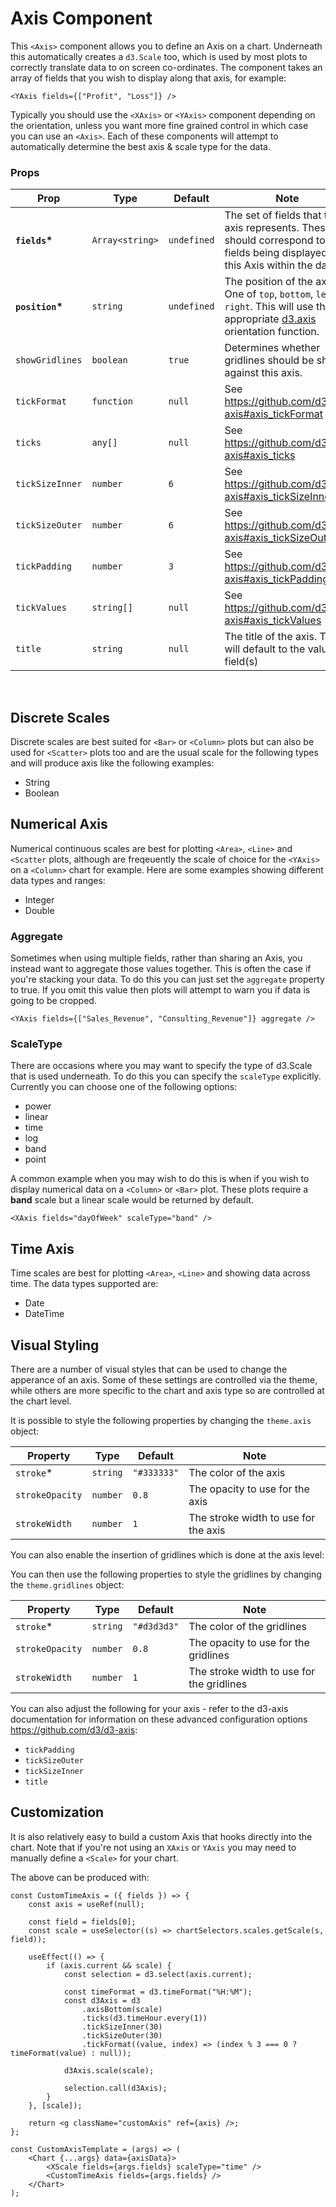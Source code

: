 
<Meta title="Components/Axis" />

# Axis Component

This `<Axis>` component allows you to define an Axis on a chart. Underneath this automatically creates a `d3.Scale` too, which is used by most plots to correctly translate data to on screen co-ordinates. The component takes an array of fields that you wish to display along that axis, for example:

```
<YAxis fields={["Profit", "Loss"]} />
```

Typically you should use the `<XAxis>` or `<YAxis>` component depending on the orientation, unless you want more fine grained control in which case you can use an `<Axis>`. Each of these components will attempt to automatically determine the best axis & scale type for the data.

### Props

| Prop             | Type            | Default     | Note                                                                                                                                                                      |
| ---------------- | --------------- | ----------- | ------------------------------------------------------------------------------------------------------------------------------------------------------------------------- |
| **`fields`\***   | `Array<string>` | `undefined` | The set of fields that this axis represents. These should correspond to the fields being displayed on this Axis within the data.                                          |
| **`position`\*** | `string`        | `undefined` | The position of the axis. One of `top`, `bottom`, `left` or `right`. This will use the appropriate [d3.axis](https://github.com/d3/d3-axis#axisTop) orientation function. |
| `showGridlines`  | `boolean`       | `true`      | Determines whether gridlines should be shown against this axis.                                                                                                           |
| `tickFormat`     | `function`      | `null`      | See https://github.com/d3/d3-axis#axis_tickFormat                                                                                                                         |
| `ticks`          | `any[]`         | `null`      | See https://github.com/d3/d3-axis#axis_ticks                                                                                                                              |
| `tickSizeInner`  | `number`        | `6`         | See https://github.com/d3/d3-axis#axis_tickSizeInner.                                                                                                                     |
| `tickSizeOuter`  | `number`        | `6`         | See https://github.com/d3/d3-axis#axis_tickSizeOuter.                                                                                                                     |
| `tickPadding`    | `number`        | `3`         | See https://github.com/d3/d3-axis#axis_tickPadding.                                                                                                                       |
| `tickValues`     | `string[]`      | `null`      | See https://github.com/d3/d3-axis#axis_tickValues                                                                                                                         |
| `title`          | `string`        | `null`      | The title of the axis. This will default to the value in field(s)                                                                                                         |

<br />

## Discrete Scales

Discrete scales are best suited for `<Bar>` or `<Column>` plots but can also be used for `<Scatter>` plots too and are the usual scale for the following types and will produce axis like the following examples:

-   String
-   Boolean

<Canvas>
    <Story id="components-axis-types--string-axis" />
</Canvas>
<Canvas>
    <Story id="components-axis-types--boolean-axis" />
</Canvas>

## Numerical Axis

Numerical continuous scales are best for plotting `<Area>`, `<Line>` and `<Scatter` plots, although are freqeuently the scale of choice for the `<YAxis>` on a `<Column>` chart for example. Here are some examples showing different data types and ranges:

-   Integer
-   Double

<Canvas>
    <Story id="components-axis-types--integer-axis" />
</Canvas>
<Canvas>
    <Story id="components-axis-types--double-axis" />
</Canvas>
<Canvas>
    <Story id="components-axis-types--double-axis-only-negative-axis" />
</Canvas>
<Canvas>
    <Story id="components-axis-types--double-axis-mixed-sign-axis" />
</Canvas>

### Aggregate

Sometimes when using multiple fields, rather than sharing an Axis, you instead want to aggregate those values together. This is often the case if you're stacking your data. To do this you can just set the `aggregate` property to true. If you omit this value then plots will attempt to warn you if data is going to be cropped.

```
<YAxis fields={["Sales_Revenue", "Consulting_Revenue"]} aggregate />
```

### ScaleType

There are occasions where you may want to specify the type of d3.Scale that is used underneath. To do this you can specify the `scaleType` explicitly. Currently you can choose one of the following options:

-   power
-   linear
-   time
-   log
-   band
-   point

A common example when you may wish to do this is when if you wish to display numerical data on a `<Column>` or `<Bar>` plot. These plots require a **band** scale but a linear scale would be returned by default.

```
<XAxis fields="dayOfWeek" scaleType="band" />
```

## Time Axis

Time scales are best for plotting `<Area>`, `<Line>` and showing data across time. The data types supported are:

-   Date
-   DateTime

<Canvas>
    <Story id="components-axis-types--date-axis" />
</Canvas>
<Canvas>
    <Story id="components-axis-types--date-time-axis" />
</Canvas>

## Visual Styling

There are a number of visual styles that can be used to change the apperance of an axis. Some of these settings are controlled via the theme, while others are more specific to the chart and axis type so are controlled at the chart level.

It is possible to style the following properties by changing the `theme.axis` object:

| Property        | Type     | Default     | Note                                 |
| --------------- | -------- | ----------- | ------------------------------------ |
| `stroke`\*      | `string` | `"#333333"` | The color of the axis                |
| `strokeOpacity` | `number` | `0.8`       | The opacity to use for the axis      |
| `strokeWidth`   | `number` | `1`         | The stroke width to use for the axis |

You can also enable the insertion of gridlines which is done at the axis level:

<Canvas>
    <Story id="components-axis-customization--gridlines" />
</Canvas>

You can then use the following properties to style the gridlines by changing the `theme.gridlines` object:

| Property        | Type     | Default     | Note                                      |
| --------------- | -------- | ----------- | ----------------------------------------- |
| `stroke`\*      | `string` | `"#d3d3d3"` | The color of the gridlines                |
| `strokeOpacity` | `number` | `0.8`       | The opacity to use for the gridlines      |
| `strokeWidth`   | `number` | `1`         | The stroke width to use for the gridlines |

You can also adjust the following for your axis - refer to the d3-axis documentation for information on these advanced configuration options https://github.com/d3/d3-axis:

-   `tickPadding`
-   `tickSizeOuter`
-   `tickSizeInner`
-   `title`

## Customization

It is also relatively easy to build a custom Axis that hooks directly into the chart. Note that if you're not using an `XAxis` or `YAxis` you may need to manually define a `<Scale>` for your chart.

<Canvas>
    <Story id="components-axis-customization--fully-custom-axis" />
</Canvas>

The above can be produced with:

```
const CustomTimeAxis = ({ fields }) => {
    const axis = useRef(null);

    const field = fields[0];
    const scale = useSelector((s) => chartSelectors.scales.getScale(s, field));

    useEffect(() => {
        if (axis.current && scale) {
            const selection = d3.select(axis.current);

            const timeFormat = d3.timeFormat("%H:%M");
            const d3Axis = d3
                .axisBottom(scale)
                .ticks(d3.timeHour.every(1))
                .tickSizeInner(30)
                .tickSizeOuter(30)
                .tickFormat((value, index) => (index % 3 === 0 ? timeFormat(value) : null));

            d3Axis.scale(scale);

            selection.call(d3Axis);
        }
    }, [scale]);

    return <g className="customAxis" ref={axis} />;
};

const CustomAxisTemplate = (args) => (
    <Chart {...args} data={axisData}>
        <XScale fields={args.fields} scaleType="time" />
        <CustomTimeAxis fields={args.fields} />
    </Chart>
);
```
